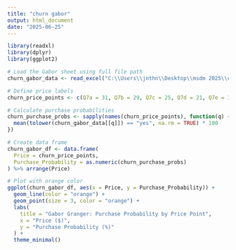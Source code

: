 ---
title: "churn gabor"
output: html_document
date: "2025-06-25"
---
```{r}
library(readxl)
library(dplyr)
library(ggplot2)
```

```{r}
# Load the Gabor sheet using full file path
churn_gabor_data <- read_excel("C:\\Users\\jnthn\\Desktop\\msdm 2025\\churn gabor.xlsx")
```

```{r}
# Define price labels
churn_price_points <- c(Q7a = 31, Q7b = 29, Q7c = 25, Q7d = 21, Q7e = 17, Q7f = 13)
```

```{r}
# Calculate purchase probabilities
churn_purchase_probs <- sapply(names(churn_price_points), function(q) {
  mean(tolower(churn_gabor_data[[q]]) == "yes", na.rm = TRUE) * 100
})
```

```{r}
# Create data frame
churn_gabor_df <- data.frame(
  Price = churn_price_points,
  Purchase_Probability = as.numeric(churn_purchase_probs)
) %>% arrange(Price)
```

```{r}
# Plot with orange color
ggplot(churn_gabor_df, aes(x = Price, y = Purchase_Probability)) +
  geom_line(color = "orange") +
  geom_point(size = 3, color = "orange") +
  labs(
    title = "Gabor Granger: Purchase Probability by Price Point",
    x = "Price ($)",
    y = "Purchase Probability (%)"
  ) +
  theme_minimal()
```